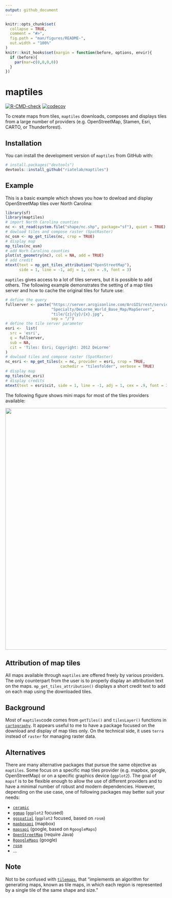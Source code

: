 ```yaml
---
output: github_document
---
```


<!-- README.md is generated from README.Rmd. Please edit that file -->

```r
knitr::opts_chunk$set(
  collapse = TRUE,
  comment = "#>",
  fig.path = "man/figures/README-",
  out.width = "100%"
)
knitr::knit_hooks$set(margin = function(before, options, envir){
  if (before){
    par(mar=c(0,0,0,0))
  } 
})
```

# maptiles

<!-- badges: start -->
[![R-CMD-check](https://github.com/riatelab/maptiles/workflows/R-CMD-check/badge.svg)](https://github.com/riatelab/maptiles/actions)
[![codecov](https://codecov.io/gh/riatelab/maptiles/branch/main/graph/badge.svg?token=R7T2PCTERH)](https://codecov.io/gh/riatelab/maptiles/)
<!-- badges: end -->

To create maps from tiles, `maptiles` downloads, composes and displays tiles 
from a large number of providers (e.g. OpenStreetMap, Stamen, Esri, CARTO, or 
Thunderforest).

## Installation

<!-- You can install the released version of maptiles from [CRAN](https://CRAN.R-project.org) with: -->

<!-- ``` r -->
<!-- install.packages("maptiles") -->
<!-- ``` -->

You can install the development version of `maptiles` from GitHub with:

``` r
# install.packages("devtools")
devtools::install_github("riatelab/maptiles")
```
## Example

This is a basic example which shows you how to dowload and display OpenStreetMap 
tiles over North Carolina:


```r
library(sf)
library(maptiles)
# import North Carolina counties
nc <- st_read(system.file("shape/nc.shp", package="sf"), quiet = TRUE)
# dowload tiles and compose raster (SpatRaster)
nc_osm <- mp_get_tiles(nc, crop = TRUE)
# display map
mp_tiles(nc_osm)
# add Norh Carolina counties
plot(st_geometry(nc), col = NA, add = TRUE)
# add credit
mtext(text = mp_get_tiles_attribution("OpenStreetMap"), 
      side = 1, line = -1, adj = 1, cex = .9, font = 3)
```


`maptiles` gives access to a lot of tiles servers, but it is possible to 
add others. The following example demonstrates the setting of a map tiles server
and how to cache the original tiles for future use:


```r
# define the query
fullserver <- paste("https://server.arcgisonline.com/ArcGIS/rest/services",
                    "Specialty/DeLorme_World_Base_Map/MapServer",
                    "tile/{z}/{y}/{x}.jpg",
                    sep = "/")
# define the tile server parameter
esri <-  list(
  src = 'esri',
  q = fullserver,
  sub = NA,
  cit = 'Tiles: Esri; Copyright: 2012 DeLorme'
)
# dowload tiles and compose raster (SpatRaster)
nc_esri <- mp_get_tiles(x = nc, provider = esri, crop = TRUE, 
                        cachedir = "tilesfolder", verbose = TRUE)
# display map
mp_tiles(nc_esri)
# display credits
mtext(text = esri$cit, side = 1, line = -1, adj = 1, cex = .9, font = 3)
```



The following figure shows mini maps for most of the tiles providers available:

<img src="man/figures/README-front.png" width="840" height="756" />



## Attribution of map tiles

All maps available through `maptiles` are offered freely by various providers. 
The only counterpart from the user is to properly display an attribution text 
on the maps. 
`mp_get_tiles_attribution()` displays a short credit text to add on each map 
using the downloaded tiles. 


## Background

Most of `maptiles`code comes from `getTiles()` and `tilesLayer()` functions in 
[`cartography`](https://github.com/riatelab/cartography). It appears useful to 
me to have a package focused on the download and display of map tiles only. 
On the technical side, it uses `terra` instead of `raster` for managing raster 
data.


## Alternatives

There are many alternative packages that pursue the same objective as 
`maptiles`. Some focus on a specific map tiles provider (e.g. mapbox, google, 
OpenStreetMap) or on a specific graphics device (`ggplot2`). The goal of `mapsf` 
is to be flexible enough to allow the use of different providers and to have a 
minimal number of robust and modern dependencies.
However, depending on the use case, one of following packages may better 
suit your needs:  

* [`ceramic`](https://github.com/hypertidy/ceramic)  
* [`ggmap`](https://github.com/dkahle/ggmap) (`ggplot2` focused)
* [`ggspatial`](https://github.com/paleolimbot/ggspatial) (`ggplot2` focused, based on `rosm`)
* [`mapboxapi`](https://github.com/walkerke/mapboxapi) (mapbox)
* [`mapsapi`](https://github.com/michaeldorman/mapsapi/) (google, based on `RgoogleMaps`)
* [`OpenStreetMap`](https://github.com/ifellows/ROSM) (require Java)
* [`RgoogleMaps`](https://github.com/markusloecher/rgooglemaps) (google)
* [`rosm`](https://github.com/paleolimbot/rosm)
* ...

## Note

Not to be confused with [`tilemaps`](https://github.com/kaerosen/tilemaps), that "implements an algorithm for generating maps, known as tile maps, in which each region is represented by a single tile of the same shape and size."
